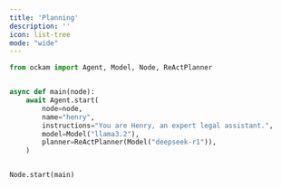```yaml
---
title: 'Planning'
description: ''
icon: list-tree
mode: "wide"
---
```


```python images/main/main.py
from ockam import Agent, Model, Node, ReActPlanner


async def main(node):
    await Agent.start(
        node=node,
        name="henry",
        instructions="You are Henry, an expert legal assistant.",
        model=Model("llama3.2"),
        planner=ReActPlanner(Model("deepseek-r1")),
    )


Node.start(main)
```